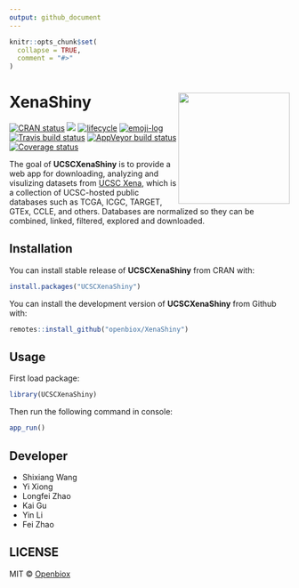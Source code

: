 ```yaml
---
output: github_document
---
```


<!-- README.md is generated from README.Rmd. Please edit that file -->

```r
knitr::opts_chunk$set(
  collapse = TRUE,
  comment = "#>"
)
```
# XenaShiny <img src="https://github.com/openbiox/openbiox-wiki/blob/master/static/img/logo-long.png" align="right" width="200"/>

[![CRAN status](https://www.r-pkg.org/badges/version/UCSCXenaShiny)](https://cran.r-project.org/package=UCSCXenaShiny) [![](http://cranlogs.r-pkg.org/badges/grand-total/UCSCXenaShiny?color=orange)](https://cran.r-project.org/package=UCSCXenaShiny) [![lifecycle](https://img.shields.io/badge/lifecycle-experimental-orange.svg)](https://www.tidyverse.org/lifecycle/#experimental) [![emoji-log](https://cdn.rawgit.com/ahmadawais/stuff/ca97874/emoji-log/non-flat-round.svg)](https://github.com/ahmadawais/Emoji-Log/) [![Travis build status](https://travis-ci.org/openbiox/XenaShiny.svg?branch=master)](https://travis-ci.org/openbiox/XenaShiny) [![AppVeyor build status](https://ci.appveyor.com/api/projects/status/github/openbiox/XenaShiny?branch=master&svg=true)](https://ci.appveyor.com/project/openbiox/XenaShiny) [![Coverage status](https://codecov.io/gh/openbiox/XenaShiny/branch/master/graph/badge.svg)](https://codecov.io/github/openbiox/XenaShiny?branch=master)

The goal of **UCSCXenaShiny** is to provide a web app for downloading, analyzing and visulizing datasets from [UCSC Xena](https://xenabrowser.net/datapages/), which is a collection of UCSC-hosted public databases such as TCGA, ICGC, TARGET, GTEx, CCLE, and others. Databases are normalized so they can be combined, linked, filtered, explored and downloaded.

## Installation

You can install stable release of **UCSCXenaShiny** from CRAN with:

```r
install.packages("UCSCXenaShiny")
```

You can install the development version of **UCSCXenaShiny** from Github with:

```r
remotes::install_github("openbiox/XenaShiny")
```

## Usage

First load package:

```r
library(UCSCXenaShiny)
```

Then run the following command in console:

```r
app_run()
```

## Developer

* Shixiang Wang
* Yi Xiong
* Longfei Zhao
* Kai Gu
* Yin Li
* Fei Zhao

## LICENSE

MIT &copy; [Openbiox](https://github.com/openbiox)